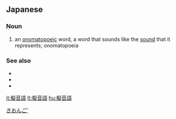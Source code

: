 ==Japanese==
{{ja-kanjitab|ぎ|おん|ご|yomi=kun}}

===Noun===
{{ja-noun|ぎおんご}}

# {{lb|ja|grammar|sort=きおんご'}} an [[onomatopoeia|onomatopoeic]] word, a word that sounds like the [[sound]] that it represents; onomatopoeia

===See also===
* {{ja-r|擬態語|ぎたいご|gloss=[[ideophone]]}}
* {{ja-r|擬声語|ぎせいご}}
* {{ja-r|擬情語|ぎじょうご}}

[[Category:ja:Parts of speech|きおんご']]

[[it:擬音語]]
[[lt:擬音語]]
[[hu:擬音語]]
